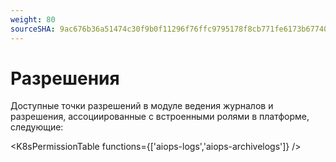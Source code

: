 ```yaml
---
weight: 80
sourceSHA: 9ac676b36a51474c30f9b0f11296f76ffc9795178f8cb771fe6173b67740c633
---
```


# Разрешения

Доступные точки разрешений в модуле ведения журналов и разрешения, ассоциированные с встроенными ролями в платформе, следующие:

<K8sPermissionTable functions={['aiops-logs','aiops-archivelogs']} />
